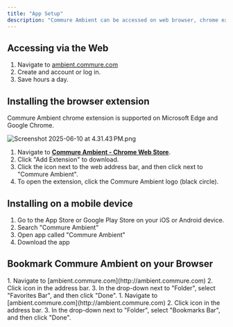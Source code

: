 ```yaml
---
title: "App Setup"
description: "Commure Ambient can be accessed on web browser, chrome extension, or mobile device. Create and transfer notes in minutes to your EHR."
---
```


## Accessing via the Web

1. Navigate to [ambient.commure.com](http://ambient.commure.com)
2. Create and account or log in.
3. Save hours a day.

## Installing the browser extension

Commure Ambient chrome extension is supported on Microsoft Edge and Google Chrome.

![Screenshot 2025-06-10 at 4.31.43 PM.png](/images/Screenshot2025-06-10at4.31.43PM.png)

1. Navigate to [**Commure Ambient - Chrome Web Store**](https://chromewebstore.google.com/detail/athelas-scribe/bdieablopfcbafklbkgohgfoiegjjeoo).
2. Click "Add Extension" to download.
3. Click the  icon next to the web address bar, and then click  next to "Commure Ambient".
4. To open the extension, click the Commure Ambient logo (black circle).

## Installing on a mobile device

1. Go to the App Store or Google Play Store on your iOS or Android device.
2. Search "Commure Ambient"
3. Open app called "Commure Ambient"
4. Download the app

## Bookmark Commure Ambient on your Browser

<AccordionGroup>
  <Accordion title="Microsoft Edge">
    1. Navigate to [ambient.commure.com](http://ambient.commure.com)
    2. Click <Icon icon="star" /> icon in the address bar.
    3. In the drop-down next to "Folder", select "Favorites Bar", and then click "Done".
  </Accordion>
  <Accordion title="Google Chrome">
    1. Navigate to [ambient.commure.com](http://ambient.commure.com)
    2. Click <Icon icon="star" /> icon in the address bar.
    3. In the drop-down next to "Folder", select "Bookmarks Bar", and then click "Done".
  </Accordion>
</AccordionGroup>